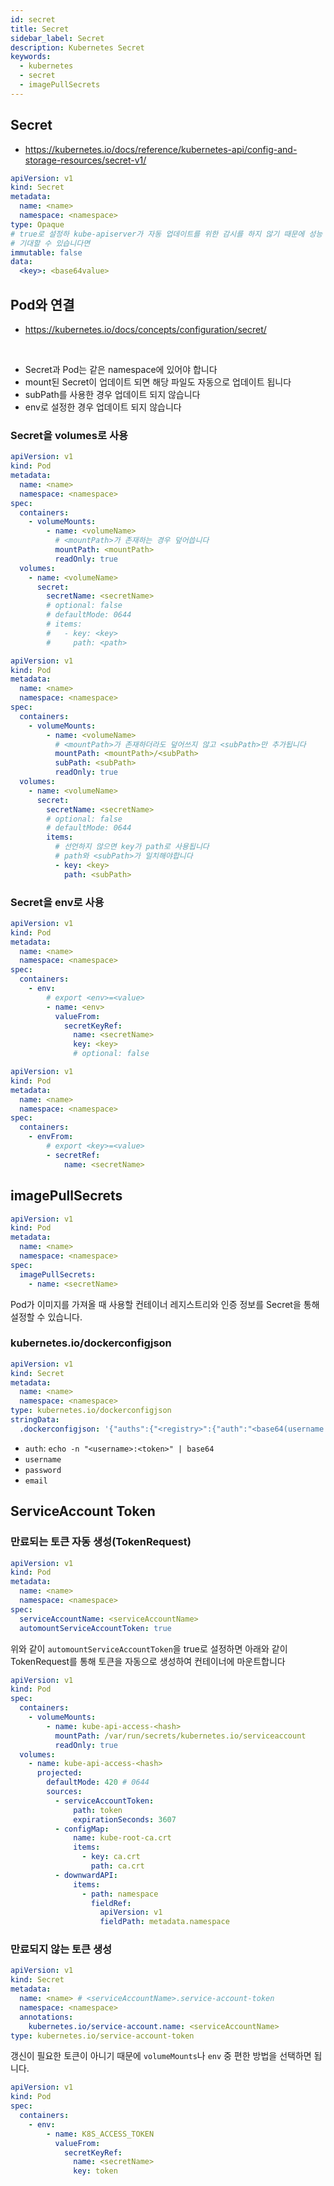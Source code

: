 ```yaml
---
id: secret
title: Secret
sidebar_label: Secret
description: Kubernetes Secret
keywords:
  - kubernetes
  - secret
  - imagePullSecrets
---
```


## Secret

- https://kubernetes.io/docs/reference/kubernetes-api/config-and-storage-resources/secret-v1/

```yaml
apiVersion: v1
kind: Secret
metadata:
  name: <name>
  namespace: <namespace>
type: Opaque
# true로 설정하 kube-apiserver가 자동 업데이트를 위한 감시를 하지 않기 때문에 성능 향상을
# 기대할 수 있습니다면
immutable: false
data:
  <key>: <base64value>
```

## Pod와 연결

- https://kubernetes.io/docs/concepts/configuration/secret/

<br />

- Secret과 Pod는 같은 namespace에 있어야 합니다
- mount된 Secret이 업데이트 되면 해당 파일도 자동으로 업데이트 됩니다
- subPath를 사용한 경우 업데이트 되지 않습니다
- env로 설정한 경우 업데이트 되지 않습니다

### Secret을 volumes로 사용

```yaml
apiVersion: v1
kind: Pod
metadata:
  name: <name>
  namespace: <namespace>
spec:
  containers:
    - volumeMounts:
        - name: <volumeName>
          # <mountPath>가 존재하는 경우 덮어씁니다
          mountPath: <mountPath>
          readOnly: true
  volumes:
    - name: <volumeName>
      secret:
        secretName: <secretName>
        # optional: false
        # defaultMode: 0644
        # items:
        #   - key: <key>
        #     path: <path>
```

```yaml
apiVersion: v1
kind: Pod
metadata:
  name: <name>
  namespace: <namespace>
spec:
  containers:
    - volumeMounts:
        - name: <volumeName>
          # <mountPath>가 존재하더라도 덮어쓰지 않고 <subPath>만 추가됩니다
          mountPath: <mountPath>/<subPath>
          subPath: <subPath>
          readOnly: true
  volumes:
    - name: <volumeName>
      secret:
        secretName: <secretName>
        # optional: false
        # defaultMode: 0644
        items:
          # 선언하지 않으면 key가 path로 사용됩니다
          # path와 <subPath>가 일치해야합니다
          - key: <key>
            path: <subPath>
```

### Secret을 env로 사용

```yaml
apiVersion: v1
kind: Pod
metadata:
  name: <name>
  namespace: <namespace>
spec:
  containers:
    - env:
        # export <env>=<value>
        - name: <env>
          valueFrom:
            secretKeyRef:
              name: <secretName>
              key: <key>
              # optional: false
```

```yaml
apiVersion: v1
kind: Pod
metadata:
  name: <name>
  namespace: <namespace>
spec:
  containers:
    - envFrom:
        # export <key>=<value>
        - secretRef:
            name: <secretName>
```

## imagePullSecrets

```yaml
apiVersion: v1
kind: Pod
metadata:
  name: <name>
  namespace: <namespace>
spec:
  imagePullSecrets:
    - name: <secretName>
```

Pod가 이미지를 가져올 때 사용할 컨테이너 레지스트리와 인증 정보를 Secret을 통해 설정할 수 있습니다.

### kubernetes.io/dockerconfigjson

```yaml
apiVersion: v1
kind: Secret
metadata:
  name: <name>
  namespace: <namespace>
type: kubernetes.io/dockerconfigjson
stringData:
  .dockerconfigjson: '{"auths":{"<registry>":{"auth":"<base64(username:token)>"}}}'
```

- `auth`: `echo -n "<username>:<token>" | base64`
- `username`
- `password`
- `email`

## ServiceAccount Token

### 만료되는 토큰 자동 생성(TokenRequest)

```yaml
apiVersion: v1
kind: Pod
metadata:
  name: <name>
  namespace: <namespace>
spec:
  serviceAccountName: <serviceAccountName>
  automountServiceAccountToken: true
```

위와 같이 `automountServiceAccountToken`을 true로 설정하면 아래와 같이 TokenRequest를 통해 토큰을 자동으로 생성하여 컨테이너에 마운트합니다

```yaml
apiVersion: v1
kind: Pod
spec:
  containers:
    - volumeMounts:
        - name: kube-api-access-<hash>
          mountPath: /var/run/secrets/kubernetes.io/serviceaccount
          readOnly: true
  volumes:
    - name: kube-api-access-<hash>
      projected:
        defaultMode: 420 # 0644
        sources:
          - serviceAccountToken:
              path: token
              expirationSeconds: 3607
          - configMap:
              name: kube-root-ca.crt
              items:
                - key: ca.crt
                  path: ca.crt
          - downwardAPI:
              items:
                - path: namespace
                  fieldRef:
                    apiVersion: v1
                    fieldPath: metadata.namespace
```

### 만료되지 않는 토큰 생성

```yaml
apiVersion: v1
kind: Secret
metadata:
  name: <name> # <serviceAccountName>.service-account-token
  namespace: <namespace>
  annotations:
    kubernetes.io/service-account.name: <serviceAccountName>
type: kubernetes.io/service-account-token
```

갱신이 필요한 토큰이 아니기 때문에 `volumeMounts`나 `env` 중 편한 방법을 선택하면 됩니다.

```yaml
apiVersion: v1
kind: Pod
spec:
  containers:
    - env:
        - name: K8S_ACCESS_TOKEN
          valueFrom:
            secretKeyRef:
              name: <secretName>
              key: token
```
